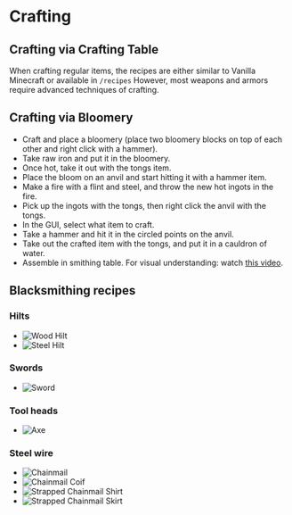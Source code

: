 # Crafting

## Crafting via Crafting Table

When crafting regular items, the recipes are either similar to Vanilla Minecraft or available in `/recipes`
However, most weapons and armors require advanced techniques of crafting.

## Crafting via Bloomery

- Craft and place a bloomery (place two bloomery blocks on top of each other and right click with a hammer).
- Take raw iron and put it in the bloomery.
- Once hot, take it out with the tongs item.
- Place the bloom on an anvil and start hitting it with a hammer item.
- Make a fire with a flint and steel, and throw the new hot ingots in the fire.
- Pick up the ingots with the tongs, then right click the anvil with the tongs.
- In the GUI, select what item to craft.
- Take a hammer and hit it in the circled points on the anvil.
- Take out the crafted item with the tongs, and put it in a cauldron of water.
- Assemble in smithing table. 
  For visual understanding: watch [this video](https://medal.tv/games/minecraft/clips/1N9889yWnOL8qh/d1337ylQBIpL).

## Blacksmithing recipes

### Hilts
* ![Wood Hilt](https://feen.us/3sslee.png)
* ![Steel Hilt](https://feen.us/nabscc.png)

### Swords
* ![Sword](https://feen.us/c18dbw.png)

### Tool heads
* ![Axe](https://feen.us/twutou.png)

### Steel wire
* ![Chainmail](https://feen.us/xhdwfq.png)
* ![Chainmail Coif](https://feen.us/jytyyp.png)
* ![Strapped Chainmail Shirt](https://feen.us/k2dzki.png)
* ![Strapped Chainmail Skirt](https://feen.us/rnfe7r.png)
